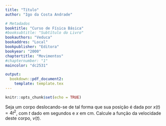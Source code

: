```yaml
---
title: "Título"
author: "Igo da Costa Andrade"

# Metadados
booktitle: "Curso de Física Básica"
#booksubtitle: "Subtítulo do Livro"
bookauthors: "Veduca"
bookaddres: "Local"
bookpublisher: "Editora"
bookyear: "2000"
chaptertitle: "Movimentos"
#chapternumber: "1"
maincolor: "dc2531"

output: 
  bookdown::pdf_document2:
    template: template.tex
---
```


```r
knitr::opts_chunk$set(echo = TRUE)

```


\section*{Movimentos em uma dimensão}

Seja um corpo deslocando-se de tal forma que sua posição é dada por $x(t) = 4t^2$, com $t$ dado em segundos e $x$ em cm. Calcule a função da velocidade deste corpo, $v(t)$.



\iniSol

\begin{align*}
  x(t) = 4t^2 \Rightarrow v(t) &= \dfrac{dx(t)}{dt} = \dfrac{d}{dt}(4t^2) \\
  v(t) &= 4 \cdot 2 \cdot t^{2-1}\\
  v(t) &= 8t \;\text{(cm/s)}
\end{align*}

\fimSol